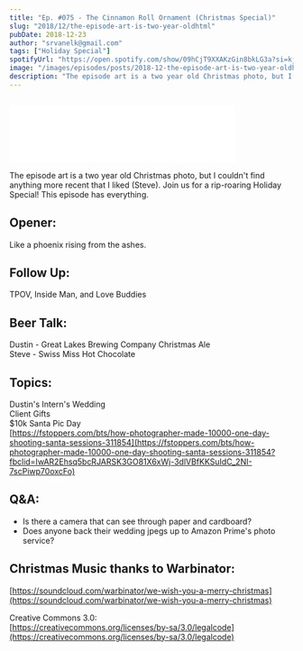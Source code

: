 ```yaml
---
title: "Ep. #075 - The Cinnamon Roll Ornament (Christmas Special)"
slug: "2018/12/the-episode-art-is-two-year-oldhtml"
pubDate: 2018-12-23
author: "srvanelk@gmail.com"
tags: ["Holiday Special"]
spotifyUrl: "https://open.spotify.com/show/09hCjT9XXAKzGin8bkLG3a?si=kjRZvQ1JTb6Ov3HVzSSlWA"
image: "/images/episodes/posts/2018-12-the-episode-art-is-two-year-oldhtml/CHRISTMAS.webp"
description: "The episode art is a two year old Christmas photo, but I couldn't find anything more recent that I liked (Steve). Join us for a rip-roaring Holiday Special! This episode has everything."
---
```


<figure>
  <img src="/images/episodes/posts/2018-12-the-episode-art-is-two-year-oldhtml/CHRISTMAS.webp" alt="" />
</figure>
<iframe class="embedly-embed" src="//cdn.embedly.com/widgets/media.html?src=https%3A%2F%2Fanchor.fm%2Fweddingphotohangover%2Fembed%2Fepisodes%2FEp--075---The-Cinnamon-Roll-Ornament-Christmas-Special-e2qpnc&url=https%3A%2F%2Fanchor.fm%2Fweddingphotohangover%2Fepisodes%2FEp--075---The-Cinnamon-Roll-Ornament-Christmas-Special-e2qpnc&image=https%3A%2F%2Fd3t3ozftmdmh3i.cloudfront.net%2Fproduction%2Fpodcast_uploaded_episode400%2F805714%2F805714-1545578816929-d22b232f06a41.jpg&key=c6502efcb3c84824bc6c1f27d683be13&type=text%2Fhtml&schema=anchor&wmode=opaque" width="400" height="102" scrolling="no" frameborder="0" allow="autoplay; fullscreen" allowfullscreen="true"></iframe>

The episode art is a two year old Christmas photo, but I couldn't find anything more recent that I liked (Steve). Join us for a rip-roaring Holiday Special! This episode has everything.

## Opener:  
Like a phoenix rising from the ashes.

## Follow Up:  
TPOV, Inside Man, and Love Buddies

## Beer Talk:  
Dustin - Great Lakes Brewing Company Christmas Ale  
Steve - Swiss Miss Hot Chocolate

## Topics:  
Dustin's Intern's Wedding  
Client Gifts  
$10k Santa Pic Day  
[https://fstoppers.com/bts/how-photographer-made-10000-one-day-shooting-santa-sessions-311854](https://fstoppers.com/bts/how-photographer-made-10000-one-day-shooting-santa-sessions-311854?fbclid=IwAR2Ehsq5bcRJARSK3GO81X6xWj-3dlVBfKKSuIdC_2NI-7scPiwp70oxcFo)

## Q&A:
- Is there a camera that can see through paper and cardboard?
- Does anyone back their wedding jpegs up to Amazon Prime's photo service?

## Christmas Music thanks to Warbinator:
[https://soundcloud.com/warbinator/we-wish-you-a-merry-christmas](https://soundcloud.com/warbinator/we-wish-you-a-merry-christmas)

Creative Commons 3.0:  
[https://creativecommons.org/licenses/by-sa/3.0/legalcode](https://creativecommons.org/licenses/by-sa/3.0/legalcode)
